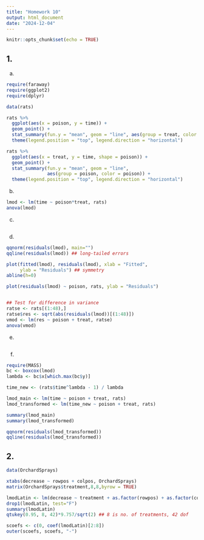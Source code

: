 ```yaml
---
title: "Homework 10"
output: html_document
date: "2024-12-04"
---
```


```r
knitr::opts_chunk$set(echo = TRUE)
```

## 1.

a.

```r
require(faraway)
require(ggplot2)
require(dplyr)

data(rats)

rats %>% 
  ggplot(aes(x = poison, y = time)) +
  geom_point() +
  stat_summary(fun.y = "mean", geom = "line", aes(group = treat, color = treat)) +
  theme(legend.position = "top", legend.direction = "horizontal")

rats %>% 
  ggplot(aes(x = treat, y = time, shape = poison)) +
  geom_point() +
  stat_summary(fun.y = "mean", geom = "line",
               aes(group = poison, color = poison)) +
  theme(legend.position = "top", legend.direction = "horizontal")


```

b.

```r

lmod <- lm(time ~ poison*treat, rats)
anova(lmod)

```

c.

```r



```

d.

```r

qqnorm(residuals(lmod), main="")
qqline(residuals(lmod)) ## long-tailed errors

plot(fitted(lmod), residuals(lmod), xlab = "Fitted",
     ylab = "Residuals") ## symmetry
abline(h=0)

plot(residuals(lmod) ~ poison, rats, ylab = "Residuals")


## Test for difference in variance
ratse <- rats[(1:48),]
ratse$res <- sqrt(abs(residuals(lmod))[(1:48)])
vmod <- lm(res ~ poison + treat, ratse)
anova(vmod)

```

e.

```r



```

f.

```r

require(MASS)
bc <- boxcox(lmod)
lambda <- bc$x[which.max(bc$y)]

time_new <- (rats$time^lambda - 1) / lambda

lmod_main <- lm(time ~ poison + treat, rats)
lmod_transformed <- lm(time_new ~ poison + treat, rats)

summary(lmod_main)
summary(lmod_transformed)

qqnorm(residuals(lmod_transformed))
qqline(residuals(lmod_transformed))

```

## 2.

```r

data(OrchardSprays)

xtabs(decrease ~ rowpos + colpos, OrchardSprays)
matrix(OrchardSprays$treatment,8,8,byrow = TRUE)

lmodLatin <- lm(decrease ~ treatment + as.factor(rowpos) + as.factor(colpos), OrchardSprays)
drop1(lmodLatin, test="F")
summary(lmodLatin)
qtukey(0.95, 8, 42)*9.757/sqrt(2) ## 8 is no. of treatments, 42 dof

scoefs <- c(0, coef(lmodLatin)[2:8])
outer(scoefs, scoefs, "-")

```